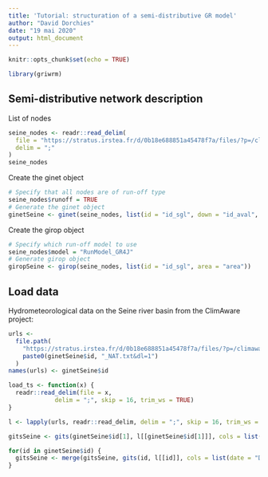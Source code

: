 ```yaml
---
title: 'Tutorial: structuration of a semi-distributive GR model'
author: "David Dorchies"
date: "19 mai 2020"
output: html_document
---
```


```r
knitr::opts_chunk$set(echo = TRUE)
```

```r
library(griwrm)
```


## Semi-distributive network description

List of nodes

```r
seine_nodes <- readr::read_delim(
  file = "https://stratus.irstea.fr/d/0b18e688851a45478f7a/files/?p=/climaware_hydro/griwrm_network.txt&dl=1", 
  delim = ";"
)
seine_nodes
```

Create the ginet object

```r
# Specify that all nodes are of run-off type
seine_nodes$runoff = TRUE
# Generate the ginet object
ginetSeine <- ginet(seine_nodes, list(id = "id_sgl", down = "id_aval", length = "distance_aval"))
```

Create the girop object

```r
# Specify which run-off model to use
seine_nodes$model = "RunModel_GR4J"
# Generate girop object
giropSeine <- girop(seine_nodes, list(id = "id_sgl", area = "area"))
```


## Load data

Hydrometeorological data on the Seine river basin from the ClimAware project: 
```r
urls <- 
  file.path(
    "https://stratus.irstea.fr/d/0b18e688851a45478f7a/files/?p=/climaware_hydro/Q_OBS_NAT", 
    paste0(ginetSeine$id, "_NAT.txt&dl=1")
  )
names(urls) <- ginetSeine$id

load_ts <- function(x) {
  readr::read_delim(file = x, 
             delim = ";", skip = 16, trim_ws = TRUE)
}

l <- lapply(urls, readr::read_delim, delim = ";", skip = 16, trim_ws = TRUE)

```

```r
gitsSeine <- gits(ginetSeine$id[1], l[[ginetSeine$id[1]]], cols = list(date = "Date", Precip = "Ptot", PotEvap = "ETP", Qobs = "Qnat"))

for(id in ginetSeine$id) {
  gitsSeine <- merge(gitsSeine, gits(id, l[[id]], cols = list(date = "Date", Precip = "Ptot", PotEvap = "ETP", Qobs = "Qnat")))
}
```

